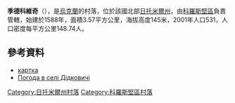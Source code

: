 {{coord|51|5|59|N|28|49|55|E|scale:30000|display=title}}

'''季德科維奇'''（{{lang-uk|Дідковичі}}），是[[烏克蘭|烏克蘭]]的村落，位於該國北部[[日托米爾州|日托米爾州]]，由[[科羅斯堅區|科羅斯堅區]]負責管轄，始建於1588年，面積3.57平方公里，海拔高度145米，2001年人口531，人口密度每平方公里148.74人。

==參考資料==
*[http://gska2.rada.gov.ua/pls/z7502/A005?rdat1=19.01.2009&rf7571=9433 картка]{{dead link|date=2017年12月 |bot=InternetArchiveBot |fix-attempted=yes }}
* [http://weather.in.ua/ua/zhitomirskaja/6818 Погода в селі Дідковичі]{{Wayback|url=http://weather.in.ua/ua/zhitomirskaja/6818 |date=20111219140158 }}

{{DEFAULTSORT:Дідковичі}}
[[Category:日托米爾州村落|Category:日托米爾州村落]]
[[Category:科羅斯堅區村落|Category:科羅斯堅區村落]]


{{Zhytomyr-geo-stub}}